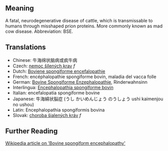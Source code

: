 == Meaning ==

A fatal, neurodegenerative disease of cattle, which is transmissable to humans through misshaped prion proteins. More commonly known as mad cow disease.  Abbreviation: BSE.

== Translations ==

*Chinese: 牛海绵状脑病或疯牛病
*Czech: [[nemoc šílených krav]]  ''f''
*Dutch: [[Boviene spongiforme encefalopathie]]
*French: encéphalopathie spongiforme bovin, maladia del vacca folle
*German: [[Bovine Spongiforme Enzephalopathie]], Rinderwahnsinn
*Interlingua: [[Encephalopathia spongiforme bovin]]
*Italian: encefalopatia spongiforme bovine
*Japanese: 牛海綿状脳症 (うし かいめんじょう のうしょう ushi kaimenjou no ushou)
*Latin: Encephalopathia spongiformis bovina
*Slovak: [[choroba šialených kráv]]  ''f''

== Further Reading ==

[http://en.wikipedia.org/wiki/Bovine_spongiform_encephalopathy Wikipedia article on 'Bovine spongiform encephalopathy']